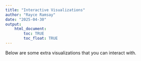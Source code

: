 ```yaml
---
title: "Interactive Visualizations"
author: "Rayce Ramsay"
date: "2025-04-30"
output: 
    html_document:
        toc: TRUE
        toc_float: TRUE
---
```


Below are some extra visualizations that you can interact with.

